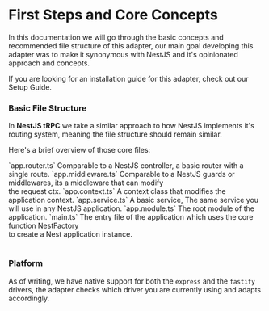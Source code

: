 
# First Steps and Core Concepts

In this documentation we will go through the basic concepts and recommended file structure of this adapter,
our main goal developing this adapter was to make it synonymous with NestJS and it's opinionated approach and concepts.

<Callout> If you are looking for an installation guide for this adapter, check out our <Link href="/docs" className="underline">Setup Guide</Link>.</Callout>

### Basic File Structure
In **NestJS tRPC** we take a similar approach to how NestJS implements it's routing system, meaning the file structure should remain similar.

<FileTree>
  <FileTree.Folder name={"src"} open >
    <FileTree.File name={"app.router.ts"}/>
    <FileTree.File name={"app.middleware.ts"}/>
    <FileTree.File name={"app.context.ts"}/>
    <FileTree.File name={"app.service.ts"}/>
    <FileTree.File name={"app.module.ts"}/>
    <FileTree.File name={"main.ts"}/>
  </FileTree.Folder>
</FileTree>

Here's a brief overview of those core files:
<br/>
<Table>
  <Table.Row>
    <Table.Cell>`app.router.ts`</Table.Cell>
    <Table.Cell>Comparable to a NestJS controller, a basic router with a single route.</Table.Cell>
  </Table.Row>
  <Table.Row>
    <Table.Cell>`app.middleware.ts`</Table.Cell>
    <Table.Cell>Comparable to a NestJS guards or middlewares, its a middleware that can modify<br/>the request ctx.</Table.Cell>
  </Table.Row>
  <Table.Row>
    <Table.Cell>`app.context.ts`</Table.Cell>
    <Table.Cell>A context class that modifies the application context.</Table.Cell>
  </Table.Row>
  <Table.Row>
    <Table.Cell>`app.service.ts`</Table.Cell>
    <Table.Cell>A basic service, The same service you will use in any NestJS application.</Table.Cell>
  </Table.Row>
  <Table.Row>
    <Table.Cell>`app.module.ts`</Table.Cell>
    <Table.Cell>The root module of the application.</Table.Cell>
  </Table.Row>
  <Table.Row>
    <Table.Cell>`main.ts`</Table.Cell>
    <Table.Cell>The entry file of the application which uses the core function NestFactory<br/> to create a Nest application instance.</Table.Cell>
  </Table.Row>
</Table>

### Platform
As of writing, we have native support for both the `express` and the `fastify` drivers, the adapter checks which driver you are currently using and adapts accordingly.